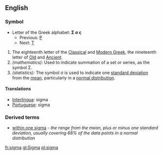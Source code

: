 ==English==

===Symbol===
*Letter of the Greek alphabet: '''&#931; &#963; &#962;'''
**Previous: [[rho|&#929;]]
**Next: [[tau|&#932;]]

# The eighteenth letter of the [[Classical Greek|Classical]] and [[Modern Greek]], the nineteenth letter of [[Old Greek|Old]] and [[Ancient Greek|Ancient]].
# ''(mathematics):'' Used to indicate summation of a set or series, as the symbol &#931;.
# ''(statistics):'' The symbol &#963; is used to indicate one [[standard deviation]] from the [[mean]], particularly in a [[normal distribution]].

====Translations====
*[[Interlingua]]: sigma
*[[Portuguese]]: sigma {{m}}

===Derived terms===
*[[within one sigma]] - ''the range from the mean, plus or minus one standard deviation, usually covering 68% of the data points in a normal distribution''

[[fr:sigma]]
[[gl:Sigma]]
[[pl:sigma]]